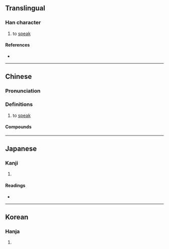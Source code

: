 {{character info}}
==Translingual==

===Han character===
{{Han char|rn=30|rad=口|as=09|sn=12|four=68046|canj=RORT|ids=⿰口弇}}

# {{lb|mul|Cantonese}} to [[speak]]

====References====
* {{Han ref|kx=0197.040|dkj=03889|dj=0418.240|hdz=10658.010|uh=557D|ud=21885|bh=D875|bd=55413}}

----

==Chinese==
{{zh-forms}}

===Pronunciation===
{{zh-pron
|m=án
|c=am1,ngam4,ngap1
|mc=
|oc=
|ma=
|cat=v
}}

===Definitions===
{{zh-hanzi}}

# to [[speak]]

====Compounds====
{{zh-der|啽哢|啽囈|啽默}}


----

==Japanese==

===Kanji===
{{ja-kanji|grade=|rs=口09}}

# {{rfdef|ja|sort=口09}}

====Readings====
* {{ja-readings|on=[[がん]] (gan), [[ごん]] (gon)|kun=[[いびき]] (ibiki), [[とじる]] (tojiru)}}

----

==Korean==

===Hanja===
{{ko-hanja|hangeul=암|rv=am|mr=am}}

# {{rfdef|ko|sort=口09}}